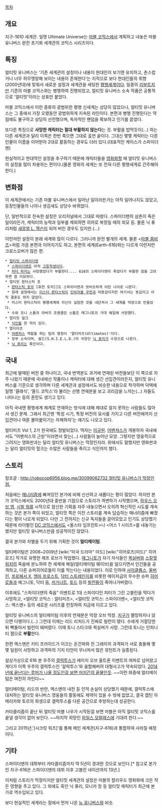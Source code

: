 [[목차]]
== 개요 ==
지구-1610 세계관. 일명 Ultimate Universe는 [[마블 코믹스]]에서 계획하고 내놓은 마블 유니버스 완전 초기화 세계관의 코믹스 시리즈이다.

== 특징 ==
얼티밋 유니버스는 '기존 세계관의 설정이나 내용이 현대인이 보기엔 유치하고, 촌스럽거나 너무 허무맹랑해 보이는 내용이 존재한다'는 지적으로 보다 현대인들의 취향(2000년대)에 맞춰서 새로운 설정과 세계관을 세팅한 [[평행세계]]이다. 일종의 [[리부트]]지만 기존의 마블 코믹스와는 병행하여 진행되었고, 얼티밋 유니버스 소속 작품은 공통적으로 '얼티밋'이라는 상표만 붙었다.

마블 코믹스에서 이런 종류의 광범위한 평행 신세계는 상당히 많았으나, 얼티밋 유니버스는 그 중에서 가장 오랬동안 광범위하게 지속된 라인이다. 본편과 병행 진행된다는 약점에도 불구하고 상당히 선전했으며, 독자적인 팬덤을 확보하고 인기를 끌었다.

또다른 특징으로 '''사망한 캐릭터는 절대 부활하지 않는다'''는 것. 부활을 밥먹듯이(...) 하는 다른 세계관과 달리 이쪽은 한번 죽으면 그대로 출연 끝이다. 그대신 몇몇 캐릭터는 다른 인물이 이름을 이어받아 2대로 활동하는 경우도 더러 있다.(대표적인 케이스가 스파이더맨)

현실적이고 현대적인 설정을 추구하기 때문에 캐릭터들을 [[영화화]]할 때 얼티밋 유니버스의 설정을 많이 차용하는 편이다.(물론 영화의 세계는 또 전혀 다른 평행세계로 간주해야 한다.)

== 변화점 ==
이 세계관에서는 기존 마블 유니버스에서 일어난 일이라든가는 아직 일어나지도 않았고, 등장인물들의 나이나 생김새도 상당수 바뀌었다.

단, 일반적으로 친숙한 설정은 오리지널에서 그대로 따왔다. 스파이더맨의 삼촌이 죽은 일이라든가, 캐릭터의 능력과 일부를 제외하면 히어로 복장일 때의 외모 등. 물론 닉 퓨리처럼 [[새뮤얼 L. 잭슨]]이 되어 버린 경우도 있지만.(...)

이런저런 설정이 본래 세계와 많이 다르다. 그러니까 완전 별개의 세계. 물론 <[[마블 좀비즈]]>처럼 가끔 본편과 이어지기도 하고, 본편의 세계(Earth-616)와는 다르게 이런저런 크로스오버가 많은 편.

 * [[얼티밋 스파이더맨]]
  * [[스파이더맨]]은 아직 [[고등학생]]이다.
  * [[피터 파커]]는 사망했었다가 부활한다.... 616의 스파이더맨이 죽었다가 부활한 점을 고려하면 참 미묘하다. 
 * 얼티밋 판타스틱 포
  * [[판타스틱 포]]의 [휴먼 토치]]도 스파이더맨과 엇비슷하게 어린 나이로 나온다.
  * 원래 설정에서는 [[미스터 판타스틱]]이 [[인비저블 우먼]]과 띠동갑이지만 여기서는 동갑이고 아직 결혼도 하지 않았다. 
  * 미스터 판타스틱이 평행세계에 자신이 실험한 것을 내던져서 그 세계를 막장으로 만들었다.
  * 수와 조니 스톰의 아버지 프랭클린 스톰은 매그니토의 거대 해일에 사망했다.
 * 얼티밋 헐크
  * [[식인]]을 한 적이 있다.
 * 얼티미츠
  * [[어벤저스]] 역할을 하는 팀의 명칭이 '얼티미츠(Ultimates)'이다.
  * 정부 소속이며, 쉴드(S.H.I.E.L.D.)의 국장인 [[닉 퓨리]]가 수장으로 나온다.
  * [[닉 퓨리]]는 흑인이다.

== 국내 ==
최근에 발매된 버전 중 하나이고, 국내 번역본도 과거에 연재된 버전들보단 이 쪽으로 자주 나왔기 때문에 국내에선 작품이나 캐릭터에 대해 생긴 선입견이라든지, 얼티밋 유니버스를 기준으로 생각하며 다른 세계관과 설정에서도 비슷한 내용으로 착각하며 덕택에 일명 '클래식', '올드 코믹스'라 불리는 선행 연재분을 보고 괴리감을 느끼는(...) 자들도 나타나는 등의 혼란도 생기고 있다.

아직 국내엔 평행세계 체계로 연재하는 방식에 대해 제대로 알지 못하는 사람들도 많아서 생긴 문제. 그래서 최근엔 '특정 시기, 특정 버전의 묘사를 가지고 다른 버전에까지 선입견이나 여론 몰아붙이기는 자제하자'는 얘기도 나오고 있다.

얼티미츠 Vol 1, 2가 한국에도 정발되었다. 역자는 [[이규원]]. [[어벤져스]]가 개봉하자 국내에서도 "어벤저스의 근원"이라면서 찾는(...) 사람들이 늘어난 모양. 그렇지만 영웅적으로 그려지는 영화판과는 달리 얼티밋 유니버스는 막장인지라. 위에서도 말했지만 영화판과는 달리 얼티밋의 헐크는 수많은 사람들을 죽이고 식인까지 했다.

== 스토리 ==
참조글 : [[http://robocop6956.blog.me/30099062732 얼티밋 유니버스가 막장인 점.]] 

처음에는 [[매너리즘]]에 빠져있던 본가에 비해 신선하고 새롭다는 평이 많았다. 하지만 본가 코믹스에서도 2000년대 중반을 기점으로 스토리가 격변하기 시작했으며, [[하우스 오브 엠]], [[시빌 워]]를 시작으로 참신한 기획을 자주 내놓으면서 오히려 혁신적인 시도를 계속하는 것은 본가 쪽이 되었고, 얼티밋 쪽은 이전 스토리를 계속 답습하는 매너리즘에 빠졌다는 평이 나오게 되었다. 다만 그 전까지는 신규 독자들을 끌어모았고 인기도 상당했기 때문에 라이벌인 [[DC 코믹스]]에서도 <올스타 임프린트>나 <어스 1 시리즈>를 내놓기는 했지만 얼티밋 유니버스만큼 성공적이진 않았다. 

결국 본가와 차별을 두기 위해 기획한 것이 '''얼티메이텀'''.

얼티메이텀은 2008~2009년 [wiki:"미국 드라마" 미드] [wiki:"히어로즈(미드)" 히어로즈] 작가로 유명한 제프 로브가 작업했다. [[매그니토]]가 자기 자식들인 [[퀵실버]]와 [[스칼렛 위치]]의 죽음에 분노하여 전 세계에 해일(얼티메이텀 웨이브)을 일으키면서 인간들을 공격하고, 다른 슈퍼히어로들이 이를 막는다는 내용이었다. 이로 인하여 [[사이클롭스(마블 코믹스)|사이클롭스]], [[울버린]], [[프로페서 X]], [[엠마 프로스트]], [[닥터 스트레인지]]를 비롯한 메이저급의 무수한 슈퍼 [[히어로]]들과 매그니토, 닥터 둠, [[저거너트]], [[토드]] 등의 [[빌런]]들이 죽어나가버렸다.

이후에도 "스파이더맨의 죽음" 이벤트로 1대 스파이디인 피터가 그린 고블린을 막다가 사망하고, <얼티밋 코믹스 : 얼티미츠>, <얼티밋 코믹스: 스파이더맨>, <얼티밋 코믹스: 엑스맨> 등의 새로운 시리즈를 런칭하여 지금에 이르고 있다.

얼티밋 유니버스의 얼티메이텀 이후의 연재분은 막장 오브 막장. [[지구]]가 멸망하지나 않으면 다행이다.(...) 그런데 이제는 리드 리처드가 진짜로 빌런이 됐다. 수에게 거절당한뒤 빡돌아서 빌런이 돼버렸다. 이때 토니 스타크와 퀵실버가 사망. 그런데 토니는 인피니티 젬으로 '''부활'''한다.

한편 엑스맨은 키티 프라이드가 이끄는 온건파와 진 그레이의 과격파가 서로 충돌해 몇몇 일원이 사망하고 과격파의 기지 티안이 무너져서 많은 뮤턴트가 실종된다.

설상가상으로 616 본 우주의 [[갤럭투스]]가 에이지 오브 울트론 이벤트의 여파로 넘어왔고 게다가 이쪽 우주의 갤럭투스인 '갈락투스'와 융합해버려 대형사고가 약속되었다. [http://www.comicvine.com/marvel/57-31/ultimate-universe-line-cancelled-hope-not/92-753008/ 2014년에 끝난다는 루머가 나올 정도인걸 보면 어지간히 끝물인듯]. ~~이런 와중에 얼티메이텀은 여전히 까인다~~ 

얼티메이텀, 리드의 반란, 엑스맨의 내전 등 인적 손실이 상당했기 때문에, 갤럭투스에 대처하는 얼티밋 유니버스 영웅들의 활동에도 제약이 있을 수 밖에 없었고, 결국 캡틴 아메리카와 토르의 희생으로  갤럭투스를 다른 공간으로 추방하는데 성공한다.

카타클리즘이 끝난 뒤 얼티밋 마블 나우가 시작된걸 보면 마블은 아직 얼티밋 코믹스를 끝낼 생각이 없어 보인다. ~~마지막 희망인 [[마일스 모랄레스]]에 기대려 한다.~~

그리고 2015년,'[시크릿 워즈]'를 통해 메인 세계관(지구-616)과 통합하여 사라질 예정이다.

== 기타 ==
스파이더맨의 데뷔부터 카타클리즘까지 약 5년이 경과한 것으로 보인다.[* 참고로 본가인 지구-616은 스파이더맨의 데뷔 이후 고블린 네이션까지 13년.]

이처럼 스토리가 막장이지만 얼티밋 세계관의 설정은 마블의 할리우드 영화화에 크든 작든 영향을 주고 있다. 그 외에도 흑인 닉 퓨리, 모니카 창 등 얼티밋 캐릭터가 최근에 본가로 역수입되고 있다.

보다 현실적인 세계라는 점에서 먼저 나온 [[뉴 유니버스]]와 비슷.

